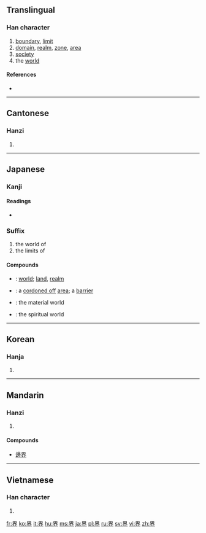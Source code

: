{{also|畍}}<!-- may be replaced by zh-forms -->
==Translingual==

===Han character===
{{Han char|rn=102|rad=田|as=04|sn=9|four=4612<sub>8</sub>|canj=田人中中 (WOLL)|ids=⿱[[田]][[介]]}}

# [[boundary]], [[limit]]
# [[domain]], [[realm]], [[zone]], [[area]]
# [[society]]
# the [[world]]

====References====
* {{Han ref|kx=0760.180|dkj=21775|dj=1170.110|hdz=42534.020|uh=754C|ud=30028|bh=ACC9|bd=44233}}

----

==Cantonese==

===Hanzi===
{{yue-hanzi|jyut=|y=gaai3}}

# {{defn|lang=yue|sort=田04}}

----

==Japanese==

===Kanji===
{{ja-kanji|grade=3|rs=田04}}

====Readings====
* {{ja-readings|on=[[かい]] (kai)|kun=[[さかい]] (sakai)}}

===Suffix===
{{ja-pos|k|suffix|hira=かい|rom=-kai}}

# the world of
# the limits of

====Compounds====
{{der-top|Compounds}}
* {{l|ja|世界|tr=[[せかい]], ''[[sekai]]''}}: [[world]]; [[land]], [[realm]]
* {{l|ja|結界|tr=[[けっかい]], ''[[kekkai]]''}}: a [[cordon off|cordoned off]] [[area]]; a [[barrier]]
* {{l|ja|物質界|tr=[[ぶっしつかい]], ''[[busshitsukai]]''}}: the material world
* {{l|ja|精神界|tr=[[せいしんかい]], ''[[seishinkai]]''}}: the spiritual world
{{bottom}}

----

==Korean==

===Hanja===
{{ko-hanja|hangeul=계|eumhun=|rv=gye|mr=kye|y=kyey}}

# {{defn|lang=ko|sort=田04}}

----

==Mandarin==

===Hanzi===
{{cmn-hanzi|pin=[[jiè]] ([[jie4]])|wg=chieh<sup>4</sup>}}
# {{defn|lang=cmn|sort=田04}}

====Compounds====
*[[邊界]]

----

==Vietnamese==

===Han character===
{{vi-hantu|[[giới]]|rs=田04}}

# {{defn|lang=vi|sort=田04}}

[[fr:界]]
[[ko:界]]
[[it:界]]
[[hu:界]]
[[ms:界]]
[[ja:界]]
[[pl:界]]
[[ru:界]]
[[sv:界]]
[[vi:界]]
[[zh:界]]